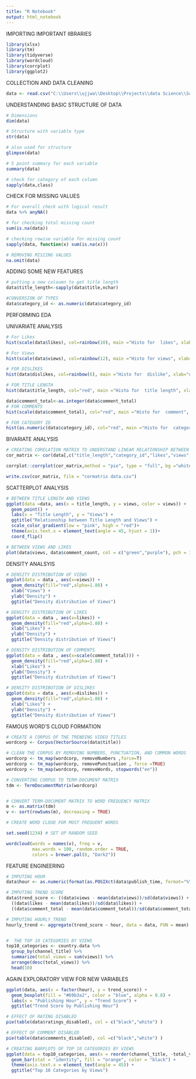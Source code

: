 ---
title: "R Notebook"
output: html_notebook
---

 IMPORTING IMPORTANT lIBRARIES
```{r}
library(xlsx)
library(tm)
library(tidyverse)
library(wordcloud)
library(corrplot)
library(ggplot2)
```

 COLLECTION AND DATA CLEANING
```{r}
data <- read.csv("C:\\Users\\ujjwa\\Desktop\\Projects\\data Science\\Scratch Level Project\\Youtube Trend Video analysis\\Workspace data\\country_name.csv")
```
 
 
 UNDERSTANDING BASIC STRUCTURE OF DATA
```{r}
# Dimensions
dim(data) 
```

```{r}
# Structure with variable type
str(data)
```

```{r}
# also used for structure 
glimpse(data)

```

```{r}
# 5 point summary for each variable
summary(data)

```

```{r}
# check for category of each column
sapply(data,class)
```


 
 CHECK FOR MISSING VALUES
```{r}
# For overall check with logical result
data %>% anyNA()

```

```{r}
# for checking total missing count
sum(is.na(data))
```

```{r}
# checking rowise variable for missing count
sapply(data, function(x) sum(is.na(x)))
```

```{r}
# REMOVING MISIING VALUES
na.omit(data)
```


ADDING SOME NEW FEATURES
```{r}
# putting a new coloumn to get title length
data$title_length<-sapply(data$title,nchar)

#CONVERSION OF TYPES 
data$category_id <- as.numeric(data$category_id)
```

PERFORMING EDA

UNIVARIATE ANALYSIS 
```{r}
# For Likes
hist(scale(data$likes), col=rainbow(10), main ="Histo for  likes", xlab="likes" )
```

```{r}
# For Views
hist(scale(data$views), col=rainbow(12), main ="Histo for views", xlab="views" )
```

```{r}
# FOR DISLIKES
hist(data$dislikes, col=rainbow(6), main ="Histo for  dislike", xlab="dislikes" )
```

```{r}
# FOR TITLE LENGTH
hist(data$title_length, col="red", main ="Histo for  title length", xlab="title length")
```

```{r}
data$comment_total<-as.integer(data$comment_total)
# FOR COMMENTS
hist(scale(data$comment_total), col="red", main ="Histo for  comment", xlab="Comment count" )
```

```{r}
# FOR CATEGORY ID
hist(as.numeric(data$category_id), col="red", main ="Histo for  category", xlab="id" )
```

BIVARIATE ANALYSIS
```{r}

# CREATING CORELATION MATRIX TO UNDERSTAND LINEAR RELATIONSHIP BETWEEN VARIABLES 
cor_matrix <- cor(data[,c("title_length","category_id","likes","views","dislikes","comment_total") ])

corrplot::corrplot(cor_matrix,method = "pie", type = "full", bg ="white", tl.col = "red", tl.srt = 70 , addCoef.col = "black", diag = F)

write.csv(cor_matrix, file = "cormatrix data.csv")
```

SCATTERPLOT ANALYSIS

```{r}
# BETWEEN TITLE LENGTH AND VIEWS
ggplot(data =data, aes(x = title_length, y = views, color = views)) +
  geom_point() +
  labs(x = "Title Length", y = "Views") +
  ggtitle("Relationship between Title Length and Views") +
  scale_color_gradient(low = "pink", high = "red")+
  theme(axis.text.x = element_text(angle = 45, hjust = 1))+
  coord_flip()
```

```{r}
# BETWEEN VIEWS AND LIKES
plot(data$views, data$comment_count, col = c("green","purple"), pch = 19, xlab = "Views", ylab = "Likes", main = "Scatterplot of Views vs Likes ")
```



DENSITY ANALSYIS
```{r}
# DENSITY DISTRIBUTION OF VIEWS
ggplot(data = data , aes(x=views)) +
  geom_density(fill="red",alpha=1.88) +
  xlab("Views") +
  ylab("Density") +
  ggtitle("Density distribution of Views")
```

```{r}
# DENSITY DISTRIBUTION OF LIKES
ggplot(data = data , aes(x=likes)) +
  geom_density(fill="red",alpha=1.88) +
  xlab("Likes") +
  ylab("Density") +
  ggtitle("Density distribution of Views")
```

```{r}
# DENSITY DISTRIBUTION OF COMMENTS
ggplot(data = data , aes(x=scale(comment_total))) +
  geom_density(fill="red",alpha=1.88) +
  xlab("Likes") +
  ylab("Density") +
  ggtitle("Density distribution of Views")
```

```{r}
# DENSITY DISTRIBUTION OF DISLIKES
ggplot(data = data , aes(x=dislikes)) +
  geom_density(fill="red",alpha=1.88) +
  xlab("Likes") +
  ylab("Density") +
  ggtitle("Density distribution of Views")
```

FAMOUS WORD'S CLOUD FORMATION 
```{r}
# CREATE A CORPUS OF THE TRENDING VIDEO TITLES
wordcorp <- Corpus(VectorSource(data$title))

# CLEAN THE CORPUS BY REMOVING NUMBERS, PUNCTUATION, AND COMMON WORDS
wordcorp <- tm_map(wordcorp, removeNumbers ,force=T)
wordcorp <- tm_map(wordcorp, removePunctuation , force =TRUE)
wordcorp <- tm_map(wordcorp, removeWords, stopwords("en"))

# CONVERTING CORPUS TO TERM-DOCUMENT MATRIX
tdm <- TermDocumentMatrix(wordcorp)


# CONVERT TERM-DOCUMENT MATRIX TO WORD FREQUENCY MATRIX
m <- as.matrix(tdm)
v <- sort(rowSums(m), decreasing = TRUE)

# CREATE WORD CLOUD FOR MOST FREQUENT WORDS

set.seed(1234) # SET UP RANDOM SEED

wordcloud(words = names(v), freq = v,
          max.words = 100, random.order = TRUE,
          colors = brewer.pal(8, "Dark2"))
```


FEATURE ENGINEERING
```{r}

# IMPUTING HOUR 
data$hour <- as.numeric(format(as.POSIXct(data$publish_time, format="%Y-%m-%dT%H:%M:%S.000Z"), "%H"))

# IMPUTING TREND SCORE 
data$trend_score <- ((data$views - mean(data$views))/sd(data$views)) +
  ((data$likes - mean(data$likes))/sd(data$likes)) +
  ((data$comment_total - mean(data$comment_total))/sd(data$comment_total))

# IMPUTING HOURLY_TREND
hourly_trend <- aggregate(trend_score ~ hour, data = data, FUN = mean)


#  THE TOP 10 CATEGORIES BY VIEWS
top10_categories <- country.data %>%
  group_by(channel_title) %>%
  summarize(total_views = sum(views)) %>%
  arrange(desc(total_views)) %>%
  head(10)

```


AGAIN EXPLORATORY VIEW FOR NEW VARIABLES
```{r}
ggplot(data, aes(x = factor(hour), y = trend_score)) +
  geom_boxplot(fill = "#69b3a2", color = "blue", alpha = 0.8) +
  labs(x = "Publishing Hour", y = "Trend Score") +
  ggtitle("Trend Score by Publishing Hour")
```

```{r}
# EFFECT OF RATING DISABLED
pie(table(data$ratings_disabled), col = c("black","white") )
```


```{r}
# EFFECT OF COMMENT DISABLED
pie(table(data$comments_disabled), col =c("black","white") )
```

```{r}
# CREATING BARPLOTS OF TOP 10 CATEGORIES BY VIEWS
ggplot(data = top10_categories, aes(x = reorder(channel_title, -total_views), y = total_views)) + 
  geom_bar(stat = "identity", fill = "orange", color = "black") + 
  theme(axis.text.x = element_text(angle = 45)) + 
  ggtitle("Top 10 Categories by Views")
```

